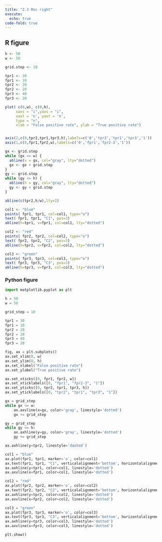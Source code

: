 ```yaml
---
title: "2.3 Roc right"
execute: 
  echo: true
code-fold: true
---
```


## R figure

```r

h <- 50
w <- 50 

grid.step <- 10

tpr1 <- 30
fpr1 <- 10
tpr2 <- 20
fpr2 <- 20
tpr3 <- 40
fpr3 <- 20

plot( c(0,w), c(0,h),  
     xaxs = "i",yaxs = "i",
     xaxt = 'n', yaxt = 'n',
     type = "n",
     xlab = "False positive rate", ylab = "True positive rate")


axis(2,c(0,tpr2,tpr1,tpr3,h),labels=c('0','tpr2','tpr1','tpr3','1'))
axis(1,c(0,fpr1,fpr2,w),labels=c('0','fpr1','fpr2-3','1'))

gx <- grid.step
while (gx <= w) {
  abline(v = gx, col="gray", lty="dotted")
  gx <- gx + grid.step
}
gy <- grid.step
while (gy <= h) {
  abline(h = gy, col="gray", lty="dotted")
  gy <- gy + grid.step
}

abline(c(tpr2,h/w),lty=2)

col1 <- "blue"
points( fpr1, tpr1, col=col1, type="o")
text( fpr1, tpr1, "C1", pos=3)
abline(h=tpr1, v=fpr1, col=col1, lty="dotted")

col2 <- "red"
points( fpr2, tpr2, col=col2, type="o")
text( fpr2, tpr2, "C2", pos=3)
abline(h=tpr2, v=fpr2, col=col2, lty="dotted")

col3 <- "green"
points( fpr3, tpr3, col=col3, type="o")
text( fpr3, tpr3, "C3", pos=3)
abline(h=tpr3, v=fpr3, col=col3, lty="dotted")


```

### Python figure

```python

import matplotlib.pyplot as plt

h = 50
w = 50

grid_step = 10

tpr1 = 30
fpr1 = 10
tpr2 = 20
fpr2 = 20
tpr3 = 40
fpr3 = 20

fig, ax = plt.subplots()
ax.set_xlim(0, w)
ax.set_ylim(0, h)
ax.set_xlabel("False positive rate")
ax.set_ylabel("True positive rate")

ax.set_xticks([0, fpr1, fpr2, w])
ax.set_xticklabels([0, "fpr1", "fpr2-3", "1"])
ax.set_yticks([0, tpr2, tpr1, tpr3, h])
ax.set_yticklabels([0, "tpr2", "tpr1", "tpr3", "1"])

gx = grid_step
while gx <= w:
    ax.axvline(x=gx, color='gray', linestyle='dotted')
    gx += grid_step

gy = grid_step
while gy <= h:
    ax.axhline(y=gy, color='gray', linestyle='dotted')
    gy += grid_step

ax.axhline(y=tpr2, linestyle='dashed')

col1 = "blue"
ax.plot(fpr1, tpr1, marker='o', color=col1)
ax.text(fpr1, tpr1, "C1", verticalalignment='bottom', horizontalalignment='center')
ax.axhline(y=tpr1, color=col1, linestyle='dotted')
ax.axvline(x=fpr1, color=col1, linestyle='dotted')

col2 = "red"
ax.plot(fpr2, tpr2, marker='o', color=col2)
ax.text(fpr2, tpr2, "C2", verticalalignment='bottom', horizontalalignment='center')
ax.axhline(y=tpr2, color=col2, linestyle='dotted')
ax.axvline(x=fpr2, color=col2, linestyle='dotted')

col3 = "green"
ax.plot(fpr3, tpr3, marker='o', color=col3)
ax.text(fpr3, tpr3, "C3", verticalalignment='bottom', horizontalalignment='center')
ax.axhline(y=tpr3, color=col3, linestyle='dotted')
ax.axvline(x=fpr3, color=col3, linestyle='dotted')

plt.show()


```